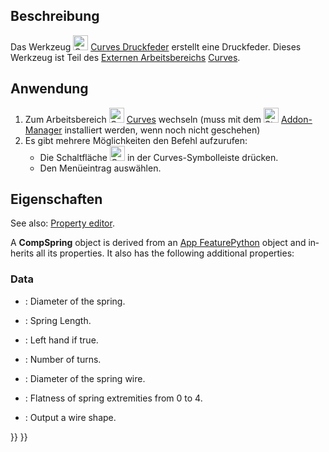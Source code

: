 <languages/>

{{Docnav/de
|[[Curves_SegmentSurface/de|FlächeAufteilen]]
|[[Curves_ReflectLines/de|Reflexionslinien]]
|[[Curves_Workbench/de|Curves]]
|IconL=Curves_SegmentSurface.svg
|IconR=Curves_ReflectLines.svg
|IconC=Curves_workbench_icon.svg
}}

{{GuiCommand/de
|Name=Curves CompressionSpring
|Name/de=Curves Druckfeder
|MenuLocation=Surfaces → Compression Spring
|Workbenches=[[Curves_Workbench/de|Curves]]
}}

<span id="Description"></span>
==Beschreibung==

<div class="mw-translate-fuzzy">
Das Werkzeug  [[Image:Curves_CompressionSpring.svg|24px]] [[Curves_CompressionSpring/de|Curves Druckfeder]] erstellt eine Druckfeder. Dieses Werkzeug ist Teil des [[external workbenches/de|Externen Arbeitsbereichs]] [[Curves Workbench/de|Curves]].
</div>

<span id="Usage"></span>
==Anwendung==

<div class="mw-translate-fuzzy">
# Zum Arbeitsbereich [[Image:Curves_workbench_icon.svg|24px]] [[Curves_Workbench/de|Curves]] wechseln (muss mit dem  [[Image:Std_AddonMgr.svg|24px]] [[Std_AddonMgr/de|Addon-Manager]] installiert werden, wenn noch nicht geschehen)
# Es gibt mehrere Möglichkeiten den Befehl aufzurufen:
#* Die Schaltfläche [[Image:Curves_CompressionSpring.svg|24px]] in der Curves-Symbolleiste drücken.
#* Den Menüeintrag {{MenuCommand|Surfaces → Compression Spring}} auswählen.
</div>

<span id="Properties"></span>
==Eigenschaften==

<div lang="en" dir="ltr" class="mw-content-ltr">
See also: [[Property_editor|Property editor]].
</div>

<div lang="en" dir="ltr" class="mw-content-ltr">
A '''CompSpring''' object is derived from an [[App_FeaturePython|App FeaturePython]] object and inherits all its properties. It also has the following additional properties:
</div>

<div lang="en" dir="ltr" class="mw-content-ltr">
===Data===
</div>

<div lang="en" dir="ltr" class="mw-content-ltr">
{{TitleProperty|Comp Spring}}
</div>

<div lang="en" dir="ltr" class="mw-content-ltr">
* {{PropertyData|Diameter|Float}}: Diameter of the spring.
* {{PropertyData|Length|Float}}: Spring Length.
* {{PropertyData|Reverse Helix|Bool}}: Left hand if true.
* {{PropertyData|Turns|Integer}}: Number of turns.
* {{PropertyData|Wire Diameter|Float}}: Diameter of the spring wire.
</div>

<div lang="en" dir="ltr" class="mw-content-ltr">
{{TitleProperty|Setting}}
</div>

<div lang="en" dir="ltr" class="mw-content-ltr">
* {{PropertyData|Flatness|Integer}}: Flatness of spring extremities from 0 to 4.
* {{PropertyData|Wire Output|Bool}}: Output a wire shape.
</div>


{{Docnav/de
|[[Curves_SegmentSurface/de|FlächeAufteilen]]
|[[Curves_ReflectLines/de|Reflexionslinien]]
|[[Curves_Workbench/de|Curves]]
|IconL=Curves_SegmentSurface.svg
|IconR=Curves_ReflectLines.svg
|IconC=Curves_workbench_icon.svg
}}

{{Curves Tools navi{{#translation:}}}}
{{Userdocnavi{{#translation:}}}}
